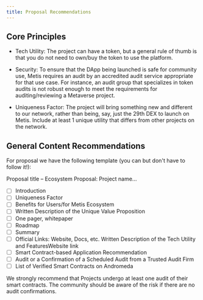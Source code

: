 ```yaml
---
title: Proposal Recommendations
---
```



## Core Principles

- Tech Utility: The project can have a token, but a general rule of thumb is that you do not need to own/buy the token to use the platform.

- Security: To ensure that the DApp being launched is safe for community use, Metis requires an audit by an accredited audit service appropriate for that use case. For instance, an audit group that specializes in token audits is not robust enough to meet the requirements for auditing/reviewing a Metaverse project.

- Uniqueness Factor: The project will bring something new and different to our network, rather than being, say, just the 29th DEX to launch on Metis. Include at least 1 unique utility that differs from other projects on the network.

## General Content Recommendations

For proposal we have the following template (you can but don't have to follow it!):

Proposal title – Ecosystem Proposal: Project name...

- [ ] Introduction
- [ ] Uniqueness Factor
- [ ] Benefits for Users/for Metis Ecosystem
- [ ] Written Description of the Unique Value Proposition
- [ ] One pager, whitepaper
- [ ] Roadmap
- [ ] Summary
- [ ] Official Links: Website, Docs, etc. Written Description of the Tech Utility and FeaturesWebsite link
- [ ] Smart Contract-based Application Recommendation
- [ ] Audit or a Confirmation of a Scheduled Audit from a Trusted Audit Firm
- [ ] List of Verified Smart Contracts on Andromeda

<Callout>
  We strongly recommend that Projects undergo at least one audit of their smart
  contracts. The community should be aware of the risk if there are no audit
  confirmations.
</Callout>
